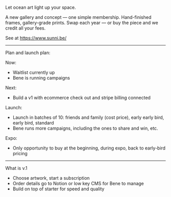 Let ocean art light up your space.

A new gallery and concept — one simple membership. Hand-finished frames, gallery-grade prints.
Swap each year — or buy the piece and we credit all your fees. 

See at https://www.sunni.be/ 

--- 

Plan and launch plan: 

Now: 
- Waitlist currently up 
- Bene is running campaigns 

Next: 
- Build a v1 with ecommerce check out and stripe billing connected 

Launch: 
- Launch in batches of 10: friends and family (cost price), early early bird, early bird, standard
- Bene runs more campaigns, including the ones to share and win, etc. 

Expo: 
- Only opportunity to buy at the beginning, during expo, back to early-bird pricing 

---

What is v.1 

- Choose artwork, start a subscription 
- Order details go to Notion or low key CMS for Bene to manage 
- Build on top of starter for speed and quality 